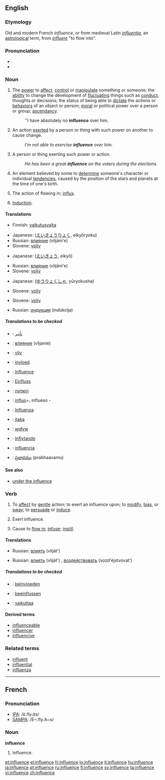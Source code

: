 ==English==

{{rank|lips|donations|George|666|influence|March|whatever|reach}}

===Etymology===
Old and modern French ''influence'', or from medieval Latin ''[[influentia]]'', an [[astrological]] term, from ''[[influere]]'' "to flow into".

===Pronunciation===
* {{IPA|/ˈɪnfluəns/}}
*{{audio|en-us-influence.ogg|Audio (US)}}

===Noun===
{{en-noun|s|-}}

# The [[power]] to [[affect]], [[control]] or [[manipulate]] something or someone; the [[ability]] to change the development of [[fluctuate|fluctuating]] things such as [[conduct]], thoughts or decisions; the status of being able to [[dictate]] the actions or [[behavior]]s of an object or person; [[moral]] or political power over a person or group; [[ascendancy]].
#:''I have absolutely no '''influence''' over him.
# An action [[exert]]ed by a person or thing with such power on another to cause change.
#:''I'm not able to exercise '''influence''' over him.''
# A person or thing exerting such power or action.
#:''He has been a great '''influence''' on the voters during the elections.''
# {{astrology}} An element believed by some to [[determine]] someone's character or individual [[tendency|tendencies]], caused by the position of the stars and planets at the time of one's birth.
# {{obsolete}} The action of flowing in; [[influx]].
# {{electricity}} [[Induction]].

====Translations====
{{trans-top|The power to affect, control or manipulate something or someone}}
*Finnish: [[vaikutusvalta]]
{{trans-mid}}
*Japanese: {{JAchar|[[影響力]]}} ([[えいきょうりょく]], eikyōryoku)
*Russian: [[влияние]] (vlijáni'e) {{n}}
*Slovene: [[vpliv]] {{m}}
{{trans-bottom}}

{{trans-top|An action exerted by a person or thing with such power on another to cause change}}
*Japanese: {{JAchar|[[影響]]}} ([[えいきょう]], eikyō)
{{trans-mid}}
*Russian: [[влияние]] (vlijáni'e) {{n}}
*Slovene: [[vpliv]] {{m}}
{{trans-bottom}}

{{trans-top|A person or thing exerting such power or action}}
*Japanese: {{JAchar|[[有力者]]}} ([[ゆうりょくしゃ]], yūryokusha)
{{trans-mid}}
*Slovene: [[vpliv]] {{m}}
{{trans-bottom}}

{{trans-top|An element believed by some to determine someone's character or individual tendencies}}
*Slovene: [[vpliv]] {{m}}
{{trans-mid}}
{{trans-bottom}}

{{trans-top|The action of flowing in; influx}}
{{trans-mid}}
{{trans-bottom}}

{{trans-top|Induction}}
{{trans-mid}}
*Russian: [[индукция]] (indúkcija) {{f}}
{{trans-bottom}}

=====Translations to be checked=====
{{checktrans}}
{{top}}
*{{ttbc|Arabic}}: [[تأثير]]
*{{ttbc|Bulgarian}}: [[влияние]] (vlijanie) {{n}}
*{{ttbc|Czech}}: [[vliv]]
*{{ttbc|Dutch}}: [[invloed]]
*{{ttbc|French}}: [[Influence]]
*{{ttbc|German}}: [[Einfluss]]
*{{ttbc|Hebrew}}: [[השפעה]] {{f}}
*{{ttbc|Ido}}: [[influo]]+, influeso -
{{mid}}
*{{ttbc|Italian}}: [[Influenza]]
*{{ttbc|Lithuanian}}: [[įtaka]] {{f}}
*{{ttbc|Polish}}: [[wpływ]] {{m}}
*{{ttbc|Swedish}}: [[Inflytande]]
*{{ttbc|Spanish}}: [[influencia]] {{f}}
*{{ttbc|Telugu}}: [[ప్రభావము]] (prabhaavamu)
{{bottom}}

====See also====
*[[under the influence]]

===Verb===
{{en-verb|influenc|es}}

# {{transitive}} To [[affect]] by [[gentle]] action; to exert an influence upon; to [[modify]], [[bias]], or [[sway]]; to [[persuade]] or [[induce]].
# {{intransitive}} Exert influence.
# {{context|transitive|obsolete}} Cause to [[flow in]]; [[infuse]]; [[instill]].

====Translations====
{{trans-top|To [[affect]] by [[gentle]] action; to exert an influence upon}}
{{trans-mid}}
*Russian: [[влиять]] (vliját') {{impf}}
{{trans-bottom}}

{{trans-top|Exert influence}}
{{trans-mid}}
*Russian: [[влиять]] (vliját') {{impf}}, [[воздействовать]] (vozd'éjstvovat') {{impf}}
{{trans-bottom}}

=====Translations to be checked=====
{{checktrans}}
{{top}}
*{{ttbc|Dutch}}: [[beïnvloeden]]
*{{ttbc|German}}: [[beeinflussen]]
*{{ttbc|Finnish}}: [[vaikuttaa]]
{{bottom}}
====Derived terms====
*[[influenceable]]
*[[influencer]]
*[[influencive]]

===Related terms===
*[[influent]]
*[[influential]]
*[[influenza]]

----

==French==

===Pronunciation===
*[[w:IPA|IPA]]: /ɛ̃.fly.ɑ̃s/
*[[w:SAMPA|SAMPA]]: /E~.fly.A~s/

===Noun===
'''influence'''

# Influence.

[[et:influence]]
[[el:influence]]
[[fr:influence]]
[[io:influence]]
[[it:influence]]
[[hu:influence]]
[[ja:influence]]
[[pt:influence]]
[[ru:influence]]
[[fi:influence]]
[[sv:influence]]
[[ta:influence]]
[[vi:influence]]
[[zh:influence]]